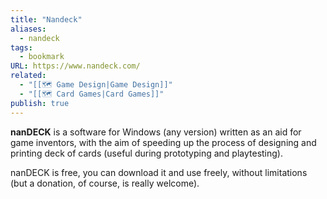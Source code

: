 ```yaml
---
title: "Nandeck"
aliases:
  - nandeck
tags:
  - bookmark
URL: https://www.nandeck.com/
related:
  - "[[🗺️ Game Design|Game Design]]"
  - "[[🗺️ Card Games|Card Games]]"
publish: true
---
```




**nanDECK** is a software for Windows (any version) written as an aid for game inventors, with the aim of speeding up the process of designing and printing deck of cards (useful during prototyping and playtesting).

nanDECK is free, you can download it and use freely, without limitations (but a donation, of course, is really welcome).